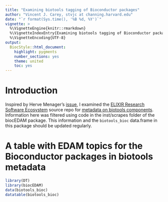 ```yaml
---
title: "Examining biotools tagging of Bioconductor packages"
author: "Vincent J. Carey, stvjc at channing.harvard.edu"
date: "`r format(Sys.time(), '%B %d, %Y')`"
vignette: >
  %\VignetteEngine{knitr::rmarkdown}
  %\VignetteIndexEntry{Examining biotools tagging of Bioconductor packages}
  %\VignetteEncoding{UTF-8}
output:
  BiocStyle::html_document:
    highlight: pygments
    number_sections: yes
    theme: united
    toc: yes
---
```


# Introduction

Inspired by Herve Menager's [issue](https://github.com/vjcitn/biocEDAM/issues/1), I examined
the [ELIXIR Research Software Ecosystem](https://research-software-ecosystem.github.io/)
source repo for [metadata on biotools components](https://github.com/research-software-ecosystem/content/tree/master/data).
Information here was filtered using code in the inst/scrapes folder of the biocEDAM package.
This information and the `biotools_bioc` data.frame in this package should be updated regularly.

# A table with EDAM topics for the Bioconductor packages in biotools metadata

```r
library(DT)
library(biocEDAM)
data(biotools_bioc)
datatable(biotools_bioc)
```
